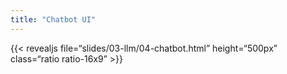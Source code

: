 ```yaml
---
title: "Chatbot UI"
---
```


:::{.column-page-inset-right}

{{< revealjs file="slides/03-llm/04-chatbot.html" height="500px" class="ratio ratio-16x9" >}}

:::

